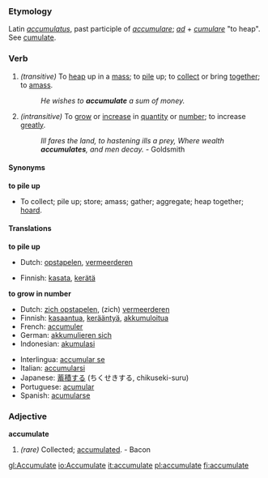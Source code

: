 ===Etymology===
Latin ''[[accumulatus]]'', past participle of ''[[accumulare]]''; ''[[ad]]'' + ''[[cumulare]]'' "to heap". See [[cumulate]].

===Verb===
{{en-infl-reg-other-e|accumulat|e|}}

# ''(transitive)'' To [[heap]] up in a [[mass]]; to [[pile]] up; to [[collect]] or bring [[together]]; to [[amass]].
#:''He wishes to '''accumulate''' a sum of money.''
# ''(intransitive)'' To [[grow]] or [[increase]] in [[quantity]] or [[number]]; to increase [[greatly]].
#:''Ill fares the land, to hastening ills a prey, Where wealth '''accumulates''', and men decay.'' - Goldsmith

====Synonyms====
'''to pile up'''
* To collect; pile up; store; amass; gather; aggregate; heap together; [[hoard]].

====Translations====
'''to pile up'''
{{top}}
*Dutch: [[opstapelen]], [[vermeerderen]]
{{mid}}
*Finnish: [[kasata]], [[kerätä]]
{{bottom}}

'''to grow in number'''
{{top}}
*Dutch: [[zich opstapelen]], (zich) [[vermeerderen]]
*Finnish: [[kasaantua]], [[kerääntyä]], [[akkumuloitua]]
*French: [[accumuler]]
*German: [[akkumulieren sich]]
*Indonesian: [[akumulasi]]
{{mid}}
*Interlingua: [[accumular se]]
*Italian: [[accumularsi]]
*Japanese: [[蓄積する]] (ちくせきする, chikuseki-suru)
*Portuguese: [[acumular]]
*Spanish: [[acumularse]]
{{bottom}}

===Adjective===
'''accumulate'''
# ''(rare)'' Collected; [[accumulated]]. - Bacon

[[gl:Accumulate]]
[[io:Accumulate]]
[[it:accumulate]]
[[pl:accumulate]]
[[fi:accumulate]]
